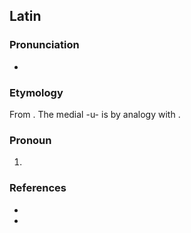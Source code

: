 {{also|-eum}}
==Latin==

===Pronunciation===
* {{la-IPA}}

===Etymology===
From {{inh|la|ine-pro|*ís|*ím}}. The medial -u- is by analogy with {{l|la|eam}}.

===Pronoun===
{{la-pronoun-form|eum}}

# {{inflection of|la|is||acc|m|s}}

===References===
* {{R:Gaffiot}}
* {{R:M&A}}